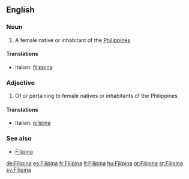 ==English==

===Noun===
{{en-noun}}

# A female native or inhabitant of the [[Philippines]]

====Translations====
{{top}}
*Italian: [[filippina]] {{f}}
{{mid}}

{{bottom}}

===Adjective===
{{en-adj|-}}

# Of or pertaining to female natives or inhabitants of the Philippines

====Translations====
{{top}}
*Italian: [[pilipina]]
{{mid}}

{{bottom}}

===See also===
*[[Filipino]]

[[de:Filipina]]
[[es:Filipina]]
[[fr:Filipina]]
[[lt:Filipina]]
[[hu:Filipina]]
[[pt:Filipina]]
[[sr:Filipina]]
[[sv:Filipina]]